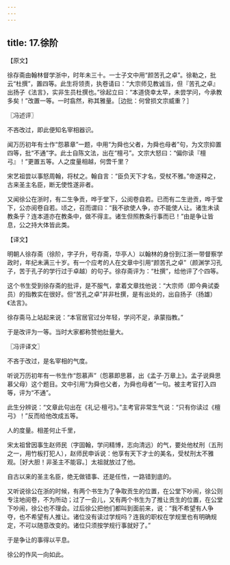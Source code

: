 ```yaml
---
---
---
```

title: 17.徐阶
---



【原文】

徐存斋由翰林督学浙中，时年未三十。一士子文中用“颜苦孔之卓”。徐勒之，批云“杜撰”，置四等。此生将领责，执卷请曰：“大宗师见教诚当，但『苦孔之卓』出扬子《法言》，实非生员杜撰也。”徐起立曰：“本道侥幸太早，未尝学问，今承教多矣！”改置一等。一时翕然，称其雅量。［边批：何曾损文宗威重？］

〖冯述评〗

不吝改过，即此便知名宰相器识。

闻万历初年有士作“怨慕章”一题，中用“为舜也父者，为舜也母者”句，为文宗抑置四等，批“不通”字。此士自陈文法，出在“檀弓”。文宗大怒曰：“偏你读『檀弓』！”更置五等。人之度量相越，何啻千里？

宋艺祖尝以事怒周翰，将杖之。翰自言：“臣负天下才名，受杖不雅。”帝遂释之，古来圣主名臣，断无使性遂非者。

又闻徐公在浙时，有二生争贡，哗于堂下，公阅卷自若。已而有二生逊贡，哗于堂下，公亦阅卷自若。顷之，召而谓曰：“我不欲使人争，亦不能使人让。诸生未读教条乎？连本道亦在教条中，做不得主。诸生但照教条行事而已！”由是争让皆息，公之持大体皆此类。

【译文】

明朝人徐存斋（徐阶，字子升，号存斋，华亭人）以翰林的身份到江浙一带督察学政时，年纪未满三十岁。有一个应考的人在文章中引用“颜苦孔之卓”（颜渊学习孔子，苦于孔子的学行过于卓越）的句子。徐存斋评为：“杜撰”，给他评了个四等。

这个书生受到徐存斋的批评，是不服气，拿着文章找他说：“大宗师（即今典试委员）的指教实在很好。但“苦孔之卓”并非杜撰，是有出处的，出自扬子（扬雄）《法言》。

徐存斋马上站起来说：“本官居官过分年轻，学问不足，承蒙指教。”

于是改评为一等。当时大家都称赞他肚量大。

〖冯评译文〗

不吝于改过，是名宰相的气度。

听说万历初年有一书生作“怨慕声”（怨慕即思慕，出《孟子·万章上》。孟子说舜思慕父母）这个题目。文中引用“为舜也父者，为舜也母者”一句。被主考官打入四等，评为“不通”。

此生分辨说：“文章此句出在《礼记·檀弓》。”主考官非常生气说：“只有你读过《檀弓》！”反而给他改成五等。

人的度量。相差何止千里，

宋太祖曾因事生赵师民（字固翰，学问精博，志向清远）的气，要处他杖刑（五刑之一，用竹板打犯人），赵师民申诉说：他享有天下才士的美名，受杖刑太不雅观。［好大胆！非圣主不能容。］太祖就放过了他。

自古以来的圣主名臣，绝无做错事、还是任性，一路错到底的。

又听说徐公在浙的时候，有两个书生为了争取贡生的位置，在公堂下吵闹，徐公则专注地阅卷，不为所动；过了一会儿，又有两个书生为了推让贡生的位置，在公堂下吵闹，徐公也不理会。过后徐公把他们都叫到面前来，说：“我不希望有人争夺，也不希望有人推让。诸位没有读过学规吗？连我的职权在学规里也有明确规定，不可以随意改变的。诸位只须按学规行事就好了。”

于是争让的事得以平息。

徐公的作风一向如此。